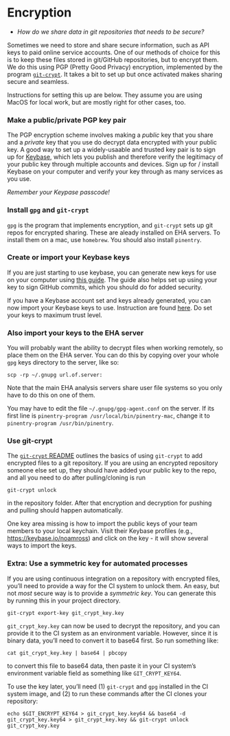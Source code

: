 # Encryption

- _How do we share data in git repositories that needs to be secure?_

Sometimes we need to store and share secure information, such as API keys to
paid online service accounts.  One of our methods of choice for this is to
keep these files stored in git/GitHub repositories, but to encrypt them.  We
do this using PGP (Pretty Good Privacy) encryption, implemented by the program
[`git-crypt`](https://github.com/AGWA/git-crypt).  It takes a bit to set up
but once activated makes sharing secure and seamless.

Instructions for setting this up are below.  They assume you are using MacOS
for local work, but are mostly right for other cases, too.

### Make a public/private PGP key pair

The PGP encryption scheme involves making a _public_ key that you share and
a _private_ key that you use do decrypt data encrypted with your public key.
A good way to set up a widely-usaable and trusted key pair is to sign up
for [Keybase](https://keybase.io/), which lets you publish and therefore verify
the legitimacy of your public key through multiple accounts and devices. Sign
up for / install Keybase on your computer and verify your key through as many services as you use.

_Remember your Keypase passcode!_

### Install `gpg` and `git-crypt`

`gpg` is the program that implements encryption, and `git-crypt` sets up git
repos for encrypted sharing.  These are aleady installed on EHA servers.  To install
them on a mac, use `homebrew`.  You should also install `pinentry`.

### Create or import your Keybase keys 

If you are just starting to use keybase, you can generate new keys for use on
your computer using [this guide](https://github.com/pstadler/keybase-gpg-github).
The guide also helps set up using your key to sign GitHub commits, which you
should do for added security.

If you have a Keybase account set and keys already generated, you can now import
your Keybase keys to use.  Instruction are found [here](https://blog.scottlowe.org/2017/09/06/using-keybase-gpg-macos/). Do set
your keys to maximum trust level.

### Also import your keys to the EHA server

You will probably want the ability to decrypt files when working remotely,
so place them on the EHA server.  You can do this by copying over your whole
`gpg` keys directory to the server, like so:

    scp -rp ~/.gnupg url.of.server:

Note that the main EHA analysis servers share user file systems so you only
have to do this on one of them.

You may have to edit the file `~/.gnupg/gpg-agent.conf` on the server.  If
its first line is `pinentry-program /usr/local/bin/pinentry-mac`, change it to
`pinentry-program /usr/bin/pinentry`.

### Use git-crypt

The [`git-crypt` README](https://github.com/AGWA/git-crypt) outlines the basics
of using `git-crypt` to add encrypted files to a git repository.  If you are
using an encrypted repository someone else set up, they should have added your
public key to the repo, and all you need to do after pulling/cloning is run

    git-crypt unlock
    
in the repository folder.  After that encryption and decryption for pushing and
pulling should happen automatically.

One key area missing is how to import the public keys of your team members to
your local keychain. Visit their Keybase profiles (e.g., <https://keybase.io/noamross>) and click on the key - it will show several ways to import the keys.

### Extra: Use a symmetric key for automated processes

If you are using continuous integration on a repository with encrypted files,
you'll need to provide a way for the CI system to unlock them.  An easy, but
not _most_ secure way is to provide a _symmetric key_.  You can generate
this by running this in your project directory.

    git-crypt export-key git_crypt_key.key

`git_crypt_key.key` can now be used to decrypt the repository, and you can provide
it to the CI system as an environment variable.  However, since it is binary data,
you'll need to convert it to base64 first.  So run something like:

    cat git_crypt_key.key | base64 | pbcopy

to convert this file to base64 data, then paste it in your CI system's environment
variable field as something like `GIT_CRYPT_KEY64`.

To use the key later, you'll need (1) `git-crypt` and `gpg` installed in the CI
system image, and (2) to run these commands after the CI clones your repository:

    echo $GIT_ENCRYPT_KEY64 > git_crypt_key.key64 && base64 -d git_crypt_key.key64 > git_crypt_key.key && git-crypt unlock git_crypt_key.key
   
